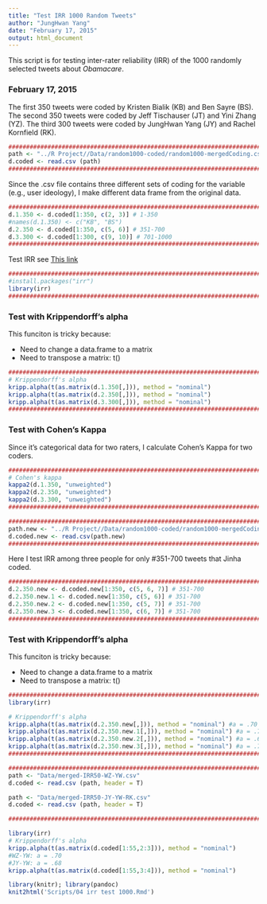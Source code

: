 ```yaml
---
title: "Test IRR 1000 Random Tweets"
author: "JungHwan Yang"
date: "February 17, 2015"
output: html_document
---
```


This script is for testing inter-rater reliability (IRR) of the 1000 randomly selected tweets about *Obamacare*.

### February 17, 2015

The first 350 tweets were coded by Kristen Bialik (KB) and Ben Sayre (BS).
The second 350 tweets were coded by Jeff Tischauser (JT) and Yini Zhang (YZ).
The third 300 tweets were coded by JungHwan Yang (JY) and Rachel Kornfield (RK).


```r
###############################################################################
path <- "../R Project//Data/random1000-coded/random1000-mergedCoding.csv"
d.coded <- read.csv (path)
###############################################################################
```



Since the .csv file contains three different sets of coding for the variable (e.g., user ideology), I make different data frame from the original data.

```r
###############################################################################
d.1.350 <- d.coded[1:350, c(2, 3)] # 1-350
#names(d.1.350) <- c("KB", "BS")
d.2.350 <- d.coded[1:350, c(5, 6)] # 351-700
d.3.300 <- d.coded[1:300, c(9, 10)] # 701-1000
###############################################################################
```

Test IRR see [This link](http://www.cookbook-r.com/Statistical_analysis/Inter-rater_reliability/)

```r
###############################################################################
#install.packages("irr")
library(irr)
###############################################################################
```

### Test with Krippendorff's alpha

This funciton is tricky because:

- Need to change a data.frame to a matrix
- Need to transpose a matrix: t()

```r
###############################################################################
# Krippendorff's alpha
kripp.alpha(t(as.matrix(d.1.350[,])), method = "nominal")
kripp.alpha(t(as.matrix(d.2.350[,])), method = "nominal")
kripp.alpha(t(as.matrix(d.3.300[,])), method = "nominal")
###############################################################################
```

### Test with Cohen's Kappa

Since it's categorical data for two raters, I calculate Cohen's Kappa for two coders.

```r
###############################################################################
# Cohen's kappa
kappa2(d.1.350, "unweighted")
kappa2(d.2.350, "unweighted")
kappa2(d.3.300, "unweighted")
###############################################################################
```

```r
###############################################################################
path.new <- "../R Project//Data/random1000-coded/random1000-mergedCoding.csv"
d.coded.new <- read.csv(path.new)
###############################################################################
```

Here I test IRR among three people for only #351-700 tweets that Jinha coded.

```r
###############################################################################
d.2.350.new <- d.coded.new[1:350, c(5, 6, 7)] # 351-700
d.2.350.new.1 <- d.coded.new[1:350, c(5, 6)] # 351-700
d.2.350.new.2 <- d.coded.new[1:350, c(5, 7)] # 351-700
d.2.350.new.3 <- d.coded.new[1:350, c(6, 7)] # 351-700
###############################################################################
```

### Test with Krippendorff's alpha

This funciton is tricky because:

- Need to change a data.frame to a matrix
- Need to transpose a matrix: t()

```r
###############################################################################
library(irr)

# Krippendorff's alpha
kripp.alpha(t(as.matrix(d.2.350.new[,])), method = "nominal") #a = .70
kripp.alpha(t(as.matrix(d.2.350.new.1[,])), method = "nominal") #a = .71
kripp.alpha(t(as.matrix(d.2.350.new.2[,])), method = "nominal") #a = .66
kripp.alpha(t(as.matrix(d.2.350.new.3[,])), method = "nominal") #a = .75
###############################################################################
```

```r
###############################################################################
path <- "Data/merged-IRR50-WZ-YW.csv"
d.coded <- read.csv (path, header = T)

path <- "Data/merged-IRR50-JY-YW-RK.csv"
d.coded <- read.csv (path, header = T)

###############################################################################
```


```r
library(irr)
# Krippendorff's alpha
kripp.alpha(t(as.matrix(d.coded[1:55,2:3])), method = "nominal")
#WZ-YW: a = .70
#JY-YW: a = .68
kripp.alpha(t(as.matrix(d.coded[1:55,3:4])), method = "nominal")
```

```r
library(knitr); library(pandoc)
knit2html('Scripts/04 irr test 1000.Rmd')
```